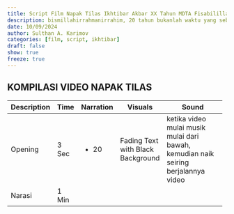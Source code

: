 ```yaml
---
title: Script Film Napak Tilas Ikhtibar Akbar XX Tahun MDTA Fisabilillah
description: bismillahirrahmanirrahim, 20 tahun bukanlah waktu yang sebentar. 20 tahun mewakili keikhlasan, ketekunan dan kerja keras. 
date: 10/09/2024
author: Sulthan A. Karimov
categories: [film, script, ikhtibar]
draft: false
show: true
freeze: true
---
```


## KOMPILASI VIDEO NAPAK TILAS
+-----------------+----------+---------------+-----------------------------------+------------------------------------------------------------------------------------+
| **Description** | **Time** | **Narration** | **Visuals**                       | **Sound**                                                                          |
+=================+==========+===============+===================================+====================================================================================+
| Opening         | 3 Sec    | - 20          | Fading Text with Black Background | ketika video mulai musik mulai dari bawah, kemudian naik seiring berjalannya video |
+-----------------+----------+---------------+-----------------------------------+------------------------------------------------------------------------------------+
| Narasi          | 1 Min    |               |                                   |                                                                                    |
+-----------------+----------+---------------+-----------------------------------+------------------------------------------------------------------------------------+



